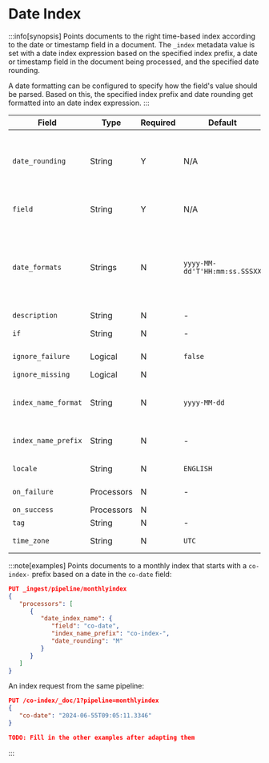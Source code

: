 # Date Index

:::info[synopsis]
Points documents to the right time-based index according to the date or timestamp field in a document. The `_index` metadata value is set with a date index expression based on the specified index prefix, a date or timestamp field in the document being processed, and the specified date rounding.

A date formatting can be configured to specify how the field's value should be parsed. Based on this, the specified index prefix and date rounding get formatted into an date index expression.
:::

|Field|Type|Required|Default|Description|
|---|---|---|---|---|
|`date_rounding`|String|Y|N/A|Rounding logic. Valid values: `y`, `M`, `w`, `d`, `h`, `m`, `s` (year, month, week, day, hour, minute, second)|
|`field`|String|Y|N/A|The field to get the date or timestamp from|
|`date_formats`|Strings|N|`yyyy-MM-dd'T'HH:mm:ss.SSSXX`|Expected date format for parsing dates/timestamps. Valid formats: Java time pattern, ISO8601, UNIX, UNIX_MS, or TAI64N|
|`description`|String|N|-|Explanatory note|
|`if`|String|N|-|Execute on this condition|
|`ignore_failure`|Logical|N|`false`|See [Handling Failures](../handling-failures.mdx)|
|`ignore_missing`|Logical|N|||
|`index_name_format`|String|N|`yyyy-MM-dd`|Format to use to print the parsed date. Expects a valid Java pattern.|
|`index_name_prefix`|String|N|-|Prefix of the index to be prepended to the printed date|
|`locale`|String|N|`ENGLISH`|Locale to use to parse the date|
|`on_failure`|Processors|N|-|See [Handling Failures](../handling-failures.mdx)|
|`on_success`|Processors|N|||
|`tag`|String|N|-|Identifier|
|`time_zone`|String|N|`UTC`|Timezone to use to parse the date|

:::note[examples]
Points documents to a monthly index that starts with a `co-index-` prefix based on a date in the `co-date` field:

```json
PUT _ingest/pipeline/monthlyindex
{
   "processors": [
      {
         "date_index_name": {
            "field": "co-date",
            "index_name_prefix": "co-index-",
            "date_rounding": "M"
         }
      }
   ]
}
```

An index request from the same pipeline:

```json
PUT /co-index/_doc/1?pipeline=monthlyindex
{
   "co-date": "2024-06-55T09:05:11.3346"
}

TODO: Fill in the other examples after adapting them

```
:::
